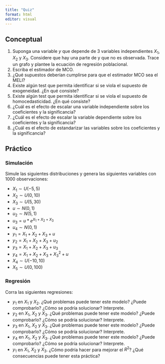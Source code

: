 ```yaml
---
title: "Quiz"
format: html
editor: visual
---
```


## Conceptual

1. Suponga una variable $y$ que depende de 3 variables independientes $X_1$, $X_2$ y $X_3$. Considere que hay una parte de y que no es observada. Trace un grafo y plantee la ecuación de regresión poblacional.
2. Escriba el estimador de MCO.
3. ¿Qué supuestos deberían cumplirse para que el estimador MCO sea el MELI?
4. Existe algún test que permita identificar si se viola el supuesto de exogeneidad. ¿En qué consiste?
5. Existe algún test que permita identificar si se viola el supuesto de homocedasticidad. ¿En qué consiste?
6. ¿Cuál es el efecto de escalar una variable independiente sobre los coeficientes y la significancia?
7. ¿Cuál es el efecto de escalar la variable dependiente sobre los coeficientes y la significancia?
8. ¿Cuál es el efecto de estandarizar las variables sobre los coeficientes y la significancia?


## Práctico


### Simulación

Simule las siguientes distribuciones y genera las siguientes variables con 1000 observaciones:


- $X_1 \sim U(-5, 5)$
- $X_2 \sim U(0, 10)$
- $X_3 \sim U(5, 30)$
- $u \sim N(0, 1)$
- $u_2 \sim N(5, 1)$ 
- $u_3 = u * e^{X_1 + X_2 + X_3}$
- $u_4 \sim N(0, 1)$
- $y_1 = X_1 + X_2 + X_3 + u$
- $y_2 = X_1 + X_2 + X_3 + u_2$
- $y_3 = X_1 + X_2 + X_3 + u_3$
- $y_4 = X_1 + X_2 + X_3 + X_3 ^ 2 + u$
- $X_4 \sim U(-10, 10)$
- $X_5 \sim U(0, 100)$



### Regresión

Corra las siguientes regresiones:

- $y_1$ en $X_1$ y $X_2$. ¿Qué problemas puede tener este modelo? ¿Puede comprobarlo? ¿Cómo se podría solucionar? Interprete. 
- $y_2$ en $X_1$,  $X_2$ y $X_3$. ¿Qué problemas puede tener este modelo? ¿Puede comprobarlo? ¿Cómo se podría solucionar? Interprete. 
- $y_3$ en $X_1$,  $X_2$ y $X_3$. ¿Qué problemas puede tener este modelo? ¿Puede comprobarlo? ¿Cómo se podría solucionar? Interprete. 
- $y_4$ en $X_1$, $X_2$ y $X_3$. ¿Qué problemas puede tener este modelo? ¿Puede comprobarlo? ¿Cómo se podría solucionar? Interprete. 
- $y_1$ en $X_1$, $X_2$ y $X_3$. ¿Cómo podría hacer para mejorar el $R^2$? ¿Qué consecuencias puede tener esta práctica?

